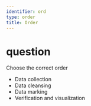 ---
identifier: ord
type: order
title: Order
---
# question
Choose the correct order

- Data collection
- Data cleansing
- Data marking
- Verification and visualization

